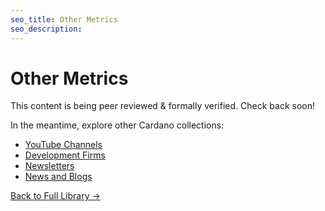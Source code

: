 ```yaml
---
seo_title: Other Metrics
seo_description:
---
```


# Other Metrics

This content is being peer reviewed & formally verified. Check back soon!

In the meantime, explore other Cardano collections:

- [YouTube Channels](https://www.adastack.io/community/youtube)
- [Development Firms](https://www.adastack.io/development/dev_teams)
- [Newsletters](https://www.adastack.io/community/newsletters)
- [News and Blogs](https://www.adastack.io/community/news_and_blogs)

[Back to Full Library →](https://www.adastack.io/all_pages)
